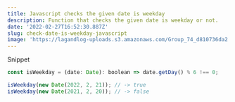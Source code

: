 ```yaml
---
title: Javascript checks the given date is weekday
description: Function that checks the given date is weekday or not.
date: '2022-02-27T16:52:30.887Z'
slug: check-date-is-weekday-javascript
image: 'https://lagandlog-uploads.s3.amazonaws.com/Group_74_d810736da2.png'
---
```


<Heading>Snippet</Heading>

```js
const isWeekday = (date: Date): boolean => date.getDay() % 6 !== 0;

isWeekday(new Date(2022, 2, 21)); // -> true
isWeekday(new Date(2021, 2, 20)); // -> false
```